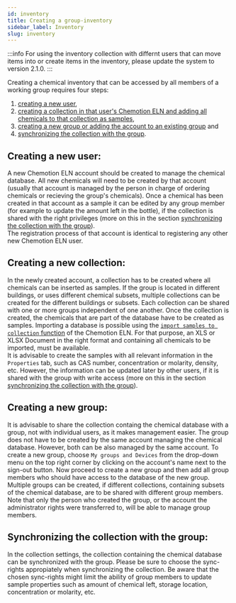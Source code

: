 ```yaml
---
id: inventory
title: Creating a group-inventory
sidebar_label: Inventory
slug: inventory
---
```


:::info
For using the inventory collection with differnt users that can move items into or create items in the inventory, please update the system to version 2.1.0.
:::


Creating a chemical inventory that can be accessed by all members of a working group requires four steps: 
1. [creating a new user](#creating-a-new-user), 
1. [creating a collection in that user's Chemotion ELN and adding all chemicals to that collection as samples](#creating-a-new-collection), 
1. [creating a new group or adding the account to an existing group](#creating-a-new-group) and 
1. [synchronizing the collection with the group](#synchronizing-the-collection-with-the-group).

## Creating a new user:

A new Chemotion ELN account should be created to manage the chemical database. All new chemicals will need to be created by that account (usually that account is managed by the person in charge of ordering chemicals or recieving the group's chemicals). Once a chemical has been created in that account as a sample it can be edited by any group member (for example to update the amount left in the bottle), if the collection is shared with the right privileges (more on this in the section [synchronizing the collection with the group](#synchronizing-the-collection-with-the-group)).  
The registration process of that account is identical to registering any other new Chemotion ELN user.


## Creating a new collection:

In the newly created account, a collection has to be created where all chemicals can be inserted as samples. If the group is located in different buildings, or uses different chemical subsets, multiple collections can be created for the different buildings or subsets. Each collection can be shared with one or more groups independent of one another.
Once the collection is created, the chemicals that are part of the database have to be created as samples. Importing a database is possible using the [`import samples to collection` function](toolbar_functions#importing-data) of the Chemotion ELN. For that purpose, an XLS or XLSX Document in the right format and containing all chemicals to be imported, must be available.  
It is advisable to create the samples with all relevant information in the `Properties` tab, such as CAS number, concentration or molarity, density, etc. However, the information can be updated later by other users, if it is shared with the group with write access (more on this in the section [synchronizing the collection with the group](#synchronizing-the-collection-with-the-group)).


## Creating a new group:

It is advisable to share the collection containg the chemical database with a group, not with individual users, as it makes management easier. The group does not have to be created by the same account managing the chemical database. However, both can be also managed by the same account.
To create a new group, choose `My groups and Devices` from the drop-down menu on the top right corner by clicking on the account's name next to the sign-out button.
Now proceed to create a new group and then add all group members who should have access to the database of the new group. Multiple groups can be created, if different collections, containing subsets of the chemical database, are to be shared with different group members.  
Note that only the person who created the group, or the account the administrator rights were transferred to, will be able to manage group members.


## Synchronizing the collection with the group:

In the collection settings, the collection containing the chemical database can be synchronized with the group. Please be sure to choose the sync-rights appropiately when synchronizing the collection. Be aware that the chosen sync-rights might limit the ability of group members to update sample properties such as amount of chemical left, storage location, concentration or molarity, etc.




